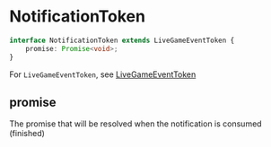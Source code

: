 # NotificationToken

```ts
interface NotificationToken extends LiveGameEventToken {
    promise: Promise<void>;
}
```

For `LiveGameEventToken`, see [LiveGameEventToken](./LiveGameEventToken)

## promise

The promise that will be resolved when the notification is consumed (finished)
